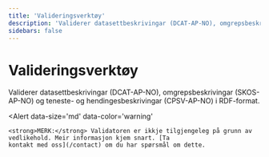 ```yaml
---
title: 'Valideringsverktøy'
description: 'Validerer datasettbeskrivingar (DCAT-AP-NO), omgrepsbeskrivingar (SKOS-AP-NO) og teneste- og hendingesbeskrivingar (CPSV-AP-NO) i RDF-format.'
sidebars: false
---
```


# Valideringsverktøy

<Ingress data-size='xs'>
    Validerer datasettbeskrivingar (DCAT-AP-NO), omgrepsbeskrivingar (SKOS-AP-NO) og teneste- og hendingesbeskrivingar
    (CPSV-AP-NO) i RDF-format.
</Ingress>

<Alert
    data-size='md'
    data-color='warning'
>
    <strong>MERK:</strong> Validatoren er ikkje tilgjengeleg på grunn av vedlikehold. Meir informasjon kjem snart. [Ta
    kontakt med oss](/contact) om du har spørsmål om dette.
</Alert>
